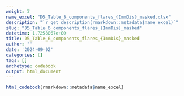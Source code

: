 ```yaml
---
weight: 7
name_excel: "D5_Table_6_components_flares_{ImmDis}_masked.xlsx"
description: "`r get_description(rmarkdown::metadata$name_excel)`"
slug: "D5_Table_6_components_flares_{ImmDis}_masked"
datetime: 1.7253067e+09
title: D5_Table_6_components_flares_{ImmDis}_masked
author: ''
date: '2024-09-02'
categories: []
tags: []
archetype: codebook
output: html_document
---
```


```r
html_codebook(rmarkdown::metadata$name_excel)
```
